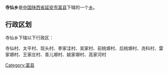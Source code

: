{{中国乡级行政区
|行政区全称 = 寺仙乡
|景观照片文件名 = 
|景观照片描述 = 
|汉语拼音 =
|其他语言 = 
|其他语言名称 = 
|位置图文件名 = 
|位置图描述 = 
|自定义图片=
|上级行政区 = [[陕西省|陕西省]][[延安市|延安市]][[富县|富县]]
|行政区类别 = [[乡级行政区|乡]]
|行政区划代码 = 
|行政区划 = 
|村委会 = 
|居委会 = 
|建置时间 = 
|领导职位 = 
|领导名称 = 
|政府驻地 = 
|毗邻 = 
|地理坐标 = 
|总面积 = 
|总人口 = 
|户籍人口 = 
|户籍人口年份 = 
|常住人口 = 
|常住人口年份 = 
|人口密度 = 
|GDP = 
|邮政编码 = 
|电话区号 = 
|官方网站 = 
|网站名称 = 
}}
'''寺仙乡'''是[[中华人民共和国|中国]][[陕西省|陕西省]][[延安市|延安市]][[富县|富县]]下辖的一个[[乡级行政区|乡]]。

== 行政区划 ==
寺仙乡下辖以下行政区：

寺仙村、太平村、现头村、李家洼村、吴家村、前桃塬村、后桃塬村、尧科村、雷家塬村、王家庄村、青儿塬村、姚家塬村、高家河村

{{陕西小作品}}
{{富县行政区划}}

[[Category:富县|Category:富县]]